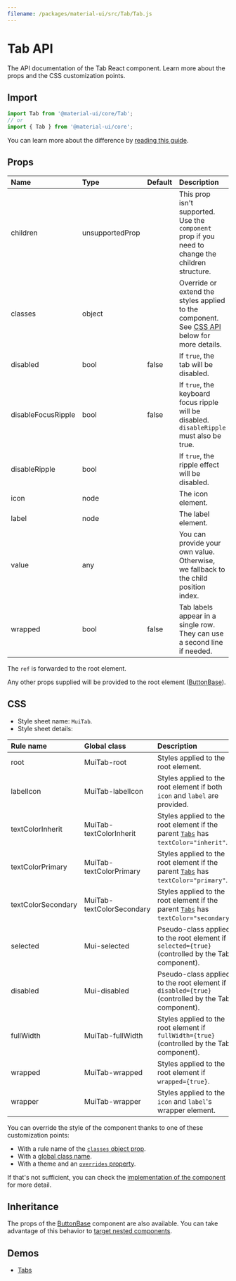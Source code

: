 ```yaml
---
filename: /packages/material-ui/src/Tab/Tab.js
---
```



<!--- This documentation is automatically generated, do not try to edit it. -->

# Tab API

<p className="description">The API documentation of the Tab React component. Learn more about the props and the CSS customization points.</p>

## Import

```js
import Tab from '@material-ui/core/Tab';
// or
import { Tab } from '@material-ui/core';
```

You can learn more about the difference by [reading this guide](/guides/minimizing-bundle-size/).



## Props

| Name | Type | Default | Description |
|:-----|:-----|:--------|:------------|
| <span className="prop-name">children</span> | <span className="prop-type">unsupportedProp</span> |  | This prop isn't supported. Use the `component` prop if you need to change the children structure. |
| <span className="prop-name">classes</span> | <span className="prop-type">object</span> |  | Override or extend the styles applied to the component. See [CSS API](#css) below for more details. |
| <span className="prop-name">disabled</span> | <span className="prop-type">bool</span> | <span className="prop-default">false</span> | If `true`, the tab will be disabled. |
| <span className="prop-name">disableFocusRipple</span> | <span className="prop-type">bool</span> | <span className="prop-default">false</span> | If `true`, the  keyboard focus ripple will be disabled. `disableRipple` must also be true. |
| <span className="prop-name">disableRipple</span> | <span className="prop-type">bool</span> |  | If `true`, the ripple effect will be disabled. |
| <span className="prop-name">icon</span> | <span className="prop-type">node</span> |  | The icon element. |
| <span className="prop-name">label</span> | <span className="prop-type">node</span> |  | The label element. |
| <span className="prop-name">value</span> | <span className="prop-type">any</span> |  | You can provide your own value. Otherwise, we fallback to the child position index. |
| <span className="prop-name">wrapped</span> | <span className="prop-type">bool</span> | <span className="prop-default">false</span> | Tab labels appear in a single row. They can use a second line if needed. |

The `ref` is forwarded to the root element.

Any other props supplied will be provided to the root element ([ButtonBase](/api/button-base/)).

## CSS

- Style sheet name: `MuiTab`.
- Style sheet details:

| Rule name | Global class | Description |
|:-----|:-------------|:------------|
| <span className="prop-name">root</span> | <span className="prop-name">MuiTab-root</span> | Styles applied to the root element.
| <span className="prop-name">labelIcon</span> | <span className="prop-name">MuiTab-labelIcon</span> | Styles applied to the root element if both `icon` and `label` are provided.
| <span className="prop-name">textColorInherit</span> | <span className="prop-name">MuiTab-textColorInherit</span> | Styles applied to the root element if the parent [`Tabs`](/api/tabs/) has `textColor="inherit"`.
| <span className="prop-name">textColorPrimary</span> | <span className="prop-name">MuiTab-textColorPrimary</span> | Styles applied to the root element if the parent [`Tabs`](/api/tabs/) has `textColor="primary"`.
| <span className="prop-name">textColorSecondary</span> | <span className="prop-name">MuiTab-textColorSecondary</span> | Styles applied to the root element if the parent [`Tabs`](/api/tabs/) has `textColor="secondary"`.
| <span className="prop-name">selected</span> | <span className="prop-name">Mui-selected</span> | Pseudo-class applied to the root element if `selected={true}` (controlled by the Tabs component).
| <span className="prop-name">disabled</span> | <span className="prop-name">Mui-disabled</span> | Pseudo-class applied to the root element if `disabled={true}` (controlled by the Tabs component).
| <span className="prop-name">fullWidth</span> | <span className="prop-name">MuiTab-fullWidth</span> | Styles applied to the root element if `fullWidth={true}` (controlled by the Tabs component).
| <span className="prop-name">wrapped</span> | <span className="prop-name">MuiTab-wrapped</span> | Styles applied to the root element if `wrapped={true}`.
| <span className="prop-name">wrapper</span> | <span className="prop-name">MuiTab-wrapper</span> | Styles applied to the `icon` and `label`'s wrapper element.

You can override the style of the component thanks to one of these customization points:

- With a rule name of the [`classes` object prop](/customization/components/#overriding-styles-with-classes).
- With a [global class name](/customization/components/#overriding-styles-with-global-class-names).
- With a theme and an [`overrides` property](/customization/globals/#css).

If that's not sufficient, you can check the [implementation of the component](https://github.com/mui-org/material-ui/blob/master/packages/material-ui/src/Tab/Tab.js) for more detail.

## Inheritance

The props of the [ButtonBase](/api/button-base/) component are also available.
You can take advantage of this behavior to [target nested components](/guides/api/#spread).

## Demos

- [Tabs](/components/tabs/)

